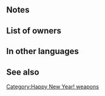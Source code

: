 {{Weapon Infobox
|tagid=SID_羽子板
|weaponType=Axe
|weaponName={{PAGENAME}}
|might=10
|range=1
|effect=Grants Def/Res+2 to allies within 2 spaces during combat.
|cost=200
|exclusive=0
|statModifiers=0,10,0,0,0
|next=Hagoita+
|promotionRarity=5
|promotionTier=1
|required=Steel Axe
|properties=
}}
==Notes==
{{Combat boosts}}
{{AlliesCombatEffect|effect=combat boost}}

==List of owners==
{{Skill Hero List}}

==In other languages==
{{OtherLanguages
|japanese=羽子板
|german=Hagoita
|spanishEU=Hagoita
|spanishLA=Hagoita
|french=Hagoita
|italian=Hagoita
|chineseTW=羽子板
|portuguese=Hagoita
}}
==See also==
{{See also skills|cond=Description LIKE '%Grants Def/Res+2 to allies within 2 spaces during combat.%'}}{{Weapons Navbox}}
[[Category:Happy New Year! weapons]]